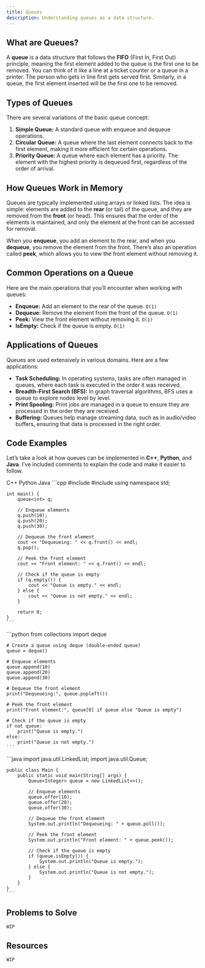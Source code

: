 ```yaml
---
title: Queues
description: Understanding queues as a data structure.
---
```


## <HoverUnderline>What are Queues?</HoverUnderline>

A **queue** is a data structure that follows the **FIFO** (First In, First Out) principle, meaning the first element added to the queue is the first one to be removed. You can think of it like a line at a ticket counter or a queue in a printer. The person who gets in line first gets served first. Similarly, in a queue, the first element inserted will be the first one to be removed.

## <HoverUnderline>Types of Queues</HoverUnderline>

There are several variations of the basic queue concept:

1. **Simple Queue:** A standard queue with enqueue and dequeue operations.
2. **Circular Queue:** A queue where the last element connects back to the first element, making it more efficient for certain operations.
3. **Priority Queue:** A queue where each element has a priority. The element with the highest priority is dequeued first, regardless of the order of arrival.

## <HoverUnderline>How Queues Work in Memory</HoverUnderline>

Queues are typically implemented using arrays or linked lists. The idea is simple: elements are added to the **rear** (or tail) of the queue, and they are removed from the **front** (or head). This ensures that the order of the elements is maintained, and only the element at the front can be accessed for removal.

When you **enqueue**, you add an element to the rear, and when you **dequeue**, you remove the element from the front. There’s also an operation called **peek**, which allows you to view the front element without removing it.

## <HoverUnderline>Common Operations on a Queue</HoverUnderline>

Here are the main operations that you’ll encounter when working with queues:

- **Enqueue:** Add an element to the rear of the queue. `O(1)`
- **Dequeue:** Remove the element from the front of the queue. `O(1)`
- **Peek:** View the front element without removing it. `O(1)`
- **IsEmpty:** Check if the queue is empty. `O(1)`

## <HoverUnderline>Applications of Queues</HoverUnderline>

Queues are used extensively in various domains. Here are a few applications:
- **Task Scheduling:** In operating systems, tasks are often managed in queues, where each task is executed in the order it was received.
- **Breadth-First Search (BFS):** In graph traversal algorithms, BFS uses a queue to explore nodes level by level.
- **Print Spooling:** Print jobs are managed in a queue to ensure they are processed in the order they are received.
- **Buffering:** Queues help manage streaming data, such as in audio/video buffers, ensuring that data is processed in the right order.

## <HoverUnderline>Code Examples</HoverUnderline>

Let’s take a look at how queues can be implemented in **C++**, **Python**, and **Java**. I’ve included comments to explain the code and make it easier to follow.

<Tabs defaultValue="python" className="pt-5 pb-1">
  <TabsList>
    <TabsTrigger value="cpp">C++</TabsTrigger>
    <TabsTrigger value="python">Python</TabsTrigger>
    <TabsTrigger value="java">Java</TabsTrigger>
  </TabsList>

  <TabsContent value="cpp">
    ```cpp
    #include <iostream>
    #include <queue>
    using namespace std;

    int main() {
        queue<int> q;

        // Enqueue elements
        q.push(10);
        q.push(20);
        q.push(30);

        // Dequeue the front element
        cout << "Dequeueing: " << q.front() << endl;
        q.pop();

        // Peek the front element
        cout << "Front element: " << q.front() << endl;

        // Check if the queue is empty
        if (q.empty()) {
            cout << "Queue is empty." << endl;
        } else {
            cout << "Queue is not empty." << endl;
        }

        return 0;
    }
    ```
  </TabsContent>

  <TabsContent value="python">
    ```python
    from collections import deque

    # Create a queue using deque (double-ended queue)
    queue = deque()

    # Enqueue elements
    queue.append(10)
    queue.append(20)
    queue.append(30)

    # Dequeue the front element
    print("Dequeueing:", queue.popleft())

    # Peek the front element
    print("Front element:", queue[0] if queue else "Queue is empty")

    # Check if the queue is empty
    if not queue:
        print("Queue is empty.")
    else:
        print("Queue is not empty.")
    ```
  </TabsContent>

  <TabsContent value="java">
    ```java
    import java.util.LinkedList;
    import java.util.Queue;

    public class Main {
        public static void main(String[] args) {
            Queue<Integer> queue = new LinkedList<>();

            // Enqueue elements
            queue.offer(10);
            queue.offer(20);
            queue.offer(30);

            // Dequeue the front element
            System.out.println("Dequeueing: " + queue.poll());

            // Peek the front element
            System.out.println("Front element: " + queue.peek());

            // Check if the queue is empty
            if (queue.isEmpty()) {
                System.out.println("Queue is empty.");
            } else {
                System.out.println("Queue is not empty.");
            }
        }
    }
    ```
  </TabsContent>
</Tabs>

## <HoverUnderline>Problems to Solve</HoverUnderline>

`WIP`

## <HoverUnderline>Resources</HoverUnderline>

`WIP`